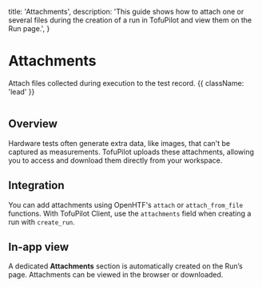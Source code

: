   title: 'Attachments',
  description:
    'This guide shows how to attach one or several files during the creation of a run in TofuPilot and view them on the Run page.',
}

# Attachments

Attach files collected during execution to the test record. {{ className: 'lead' }}

<Image src="/attachments-header.png" alt="" />

## Overview

Hardware tests often generate extra data, like images, that can't be captured as measurements. TofuPilot uploads these attachments, allowing you to access and download them directly from your workspace.

## Integration

You can add attachments using OpenHTF's `attach` or `attach_from_file` functions. With TofuPilot Client, use the `attachments` field when creating a run with `create_run`.

<CodeGroup>
  <CodeGithub
    title="OpenHTF"
    branch="main"
    path="docs/openhtf/attachments/main.py"
  />

  <CodeGithub
    title="Python"
    branch="main"
    path="docs/client/attachments/main.py"
  />
</CodeGroup>

## In-app view

A dedicated **Attachments** section is automatically created on the Run’s page. Attachments can be viewed in the browser or downloaded.

<Image src="/attachments-page-run.png" alt="" />
